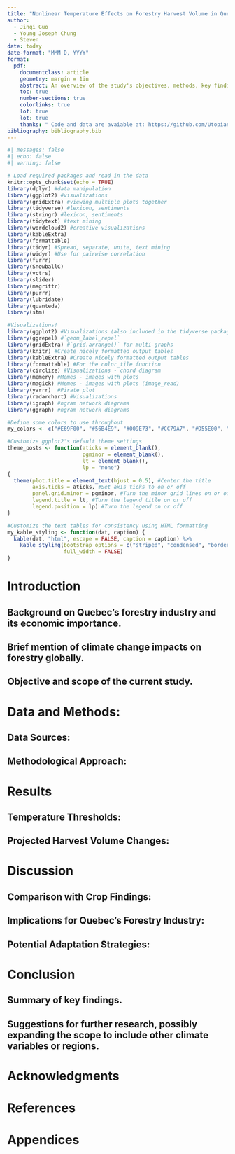 ```yaml
---
title: "Nonlinear Temperature Effects on Forestry Harvest Volume in Quebec, Canada: Implications for Log & Bolts, Pulpwood, and Firewood Production under Climate Change" 
author: 
  - Jinqi Guo 
  - Young Joseph Chung 
  - Steven 
date: today 
date-format: "MMM D, YYYY" 
format: 
  pdf: 
    documentclass: article 
    geometry: margin = 1in 
    abstract: An overview of the study's objectives, methods, key findings, and implications, condensed into a brief summary. 
    toc: true 
    number-sections: true 
    colorlinks: true 
    lof: true 
    lot: true 
    thanks: " Code and data are avaiable at: https://github.com/UtopianYoungChung/GDP-Temperature.git" 
bibliography: bibliography.bib 
---
```


```r
#| messages: false
#| echo: false
#| warning: false

# Load required packages and read in the data
knitr::opts_chunk$set(echo = TRUE)
library(dplyr) #data manipulation
library(ggplot2) #visualizations
library(gridExtra) #viewing multiple plots together
library(tidyverse) #lexicon, sentiments
library(stringr) #lexicon, sentiments
library(tidytext) #text mining
library(wordcloud2) #creative visualizations
library(kableExtra)
library(formattable)
library(tidyr) #Spread, separate, unite, text mining
library(widyr) #Use for pairwise correlation
library(furrr)
library(SnowballC)
library(vctrs)
library(slider)
library(magrittr)
library(purrr)
library(lubridate)
library(quanteda)
library(stm)

#Visualizations!
library(ggplot2) #Visualizations (also included in the tidyverse package)
library(ggrepel) #`geom_label_repel`
library(gridExtra) #`grid.arrange()` for multi-graphs
library(knitr) #Create nicely formatted output tables
library(kableExtra) #Create nicely formatted output tables
library(formattable) #For the color_tile function
library(circlize) #Visualizations - chord diagram
library(memery) #Memes - images with plots
library(magick) #Memes - images with plots (image_read)
library(yarrr)  #Pirate plot
library(radarchart) #Visualizations
library(igraph) #ngram network diagrams
library(ggraph) #ngram network diagrams

#Define some colors to use throughout
my_colors <- c("#E69F00", "#56B4E9", "#009E73", "#CC79A7", "#D55E00", "#D65E00")

#Customize ggplot2's default theme settings
theme_posts <- function(aticks = element_blank(),
                        pgminor = element_blank(),
                        lt = element_blank(),
                        lp = "none")
{
  theme(plot.title = element_text(hjust = 0.5), #Center the title
        axis.ticks = aticks, #Set axis ticks to on or off
        panel.grid.minor = pgminor, #Turn the minor grid lines on or off
        legend.title = lt, #Turn the legend title on or off
        legend.position = lp) #Turn the legend on or off
}

#Customize the text tables for consistency using HTML formatting
my_kable_styling <- function(dat, caption) {
  kable(dat, "html", escape = FALSE, caption = caption) %>%
    kable_styling(bootstrap_options = c("striped", "condensed", "bordered"),
                  full_width = FALSE)
}

```

# Introduction

## Background on Quebec's forestry industry and its economic importance.

## Brief mention of climate change impacts on forestry globally.

## Objective and scope of the current study.

# Data and Methods:

## Data Sources:

## Methodological Approach:

# Results

## Temperature Thresholds:

## Projected Harvest Volume Changes:

# Discussion

## Comparison with Crop Findings:

## Implications for Quebec's Forestry Industry:

## Potential Adaptation Strategies:

# Conclusion

## Summary of key findings.

## Suggestions for further research, possibly expanding the scope to include other climate variables or regions.

# Acknowledgments

# References

# Appendices
